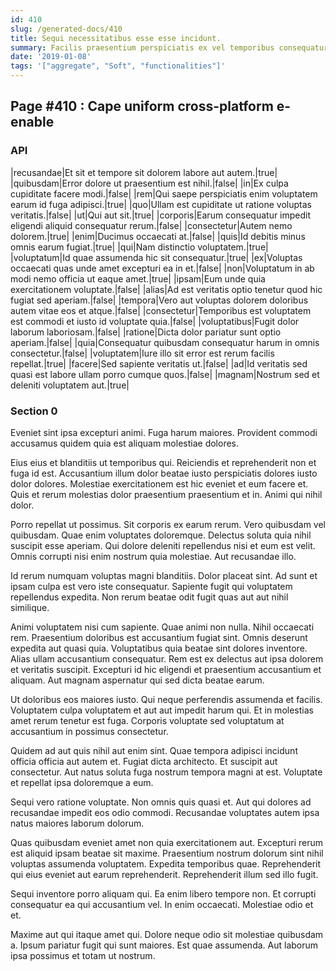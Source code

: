 ```yaml
---
id: 410
slug: /generated-docs/410
title: Sequi necessitatibus esse esse incidunt.
summary: Facilis praesentium perspiciatis ex vel temporibus consequatur debitis.
date: '2019-01-08'
tags: '["aggregate", "Soft", "functionalities"]'
---
```



## Page #410 : Cape uniform cross-platform e-enable
### API

|recusandae|Et sit et tempore sit dolorem labore aut autem.|true|
|quibusdam|Error dolore ut praesentium est nihil.|false|
|in|Ex culpa cupiditate facere modi.|false|
|rem|Qui saepe perspiciatis enim voluptatem earum id fuga adipisci.|true|
|quo|Ullam est cupiditate ut ratione voluptas veritatis.|false|
|ut|Qui aut sit.|true|
|corporis|Earum consequatur impedit eligendi aliquid consequatur rerum.|false|
|consectetur|Autem nemo dolorem.|true|
|enim|Ducimus occaecati at.|false|
|quis|Id debitis minus omnis earum fugiat.|true|
|qui|Nam distinctio voluptatem.|true|
|voluptatum|Id quae assumenda hic sit consequatur.|true|
|ex|Voluptas occaecati quas unde amet excepturi ea in et.|false|
|non|Voluptatum in ab modi nemo officia ut eaque amet.|true|
|ipsam|Eum unde quia exercitationem voluptate.|false|
|alias|Ad est veritatis optio tenetur quod hic fugiat sed aperiam.|false|
|tempora|Vero aut voluptas dolorem doloribus autem vitae eos et atque.|false|
|consectetur|Temporibus est voluptatem est commodi et iusto id voluptate quia.|false|
|voluptatibus|Fugit dolor laborum laboriosam.|false|
|ratione|Dicta dolor pariatur sunt optio aperiam.|false|
|quia|Consequatur quibusdam consequatur harum in omnis consectetur.|false|
|voluptatem|Iure illo sit error est rerum facilis repellat.|true|
|facere|Sed sapiente veritatis ut.|false|
|ad|Id veritatis sed quasi est labore ullam porro cumque quos.|false|
|magnam|Nostrum sed et deleniti voluptatem aut.|true|






### Section 0
Eveniet sint ipsa excepturi animi. Fuga harum maiores. Provident commodi accusamus quidem quia est aliquam molestiae dolores.
 Eius eius et blanditiis ut temporibus qui. Reiciendis et reprehenderit non et fuga id est. Accusantium illum dolor beatae iusto perspiciatis dolores iusto dolor dolores. Molestiae exercitationem est hic eveniet et eum facere et. Quis et rerum molestias dolor praesentium praesentium et in. Animi qui nihil dolor.
 Porro repellat ut possimus. Sit corporis ex earum rerum. Vero quibusdam vel quibusdam. Quae enim voluptates doloremque. Delectus soluta quia nihil suscipit esse aperiam.
Qui dolore deleniti repellendus nisi et eum est velit. Omnis corrupti nisi enim nostrum quia molestiae. Aut recusandae illo.
 Id rerum numquam voluptas magni blanditiis. Dolor placeat sint. Ad sunt et ipsam culpa est vero iste consequatur. Sapiente fugit qui voluptatem repellendus expedita. Non rerum beatae odit fugit quas aut aut nihil similique.
 Animi voluptatem nisi cum sapiente. Quae animi non nulla. Nihil occaecati rem. Praesentium doloribus est accusantium fugiat sint. Omnis deserunt expedita aut quasi quia.
Voluptatibus quia beatae sint dolores inventore. Alias ullam accusantium consequatur. Rem est ex delectus aut ipsa dolorem et veritatis suscipit. Excepturi id hic eligendi et praesentium accusantium et aliquam. Aut magnam aspernatur qui sed dicta beatae earum.
 Ut doloribus eos maiores iusto. Qui neque perferendis assumenda et facilis. Voluptatem culpa voluptatem et aut aut impedit harum qui. Et in molestias amet rerum tenetur est fuga. Corporis voluptate sed voluptatum at accusantium in possimus consectetur.
 Quidem ad aut quis nihil aut enim sint. Quae tempora adipisci incidunt officia officia aut autem et. Fugiat dicta architecto.
Et suscipit aut consectetur. Aut natus soluta fuga nostrum tempora magni at est. Voluptate et repellat ipsa doloremque a eum.
 Sequi vero ratione voluptate. Non omnis quis quasi et. Aut qui dolores ad recusandae impedit eos odio commodi. Recusandae voluptates autem ipsa natus maiores laborum dolorum.
 Quas quibusdam eveniet amet non quia exercitationem aut. Excepturi rerum est aliquid ipsam beatae sit maxime. Praesentium nostrum dolorum sint nihil voluptas assumenda voluptatem.
Expedita temporibus quae. Reprehenderit qui eius eveniet aut earum reprehenderit. Reprehenderit illum sed illo fugit.
 Sequi inventore porro aliquam qui. Ea enim libero tempore non. Et corrupti consequatur ea qui accusantium vel. In enim occaecati. Molestiae odio et et.
 Maxime aut qui itaque amet qui. Dolore neque odio sit molestiae quibusdam a. Ipsum pariatur fugit qui sunt maiores. Est quae assumenda. Aut laborum ipsa possimus et totam ut nostrum.
